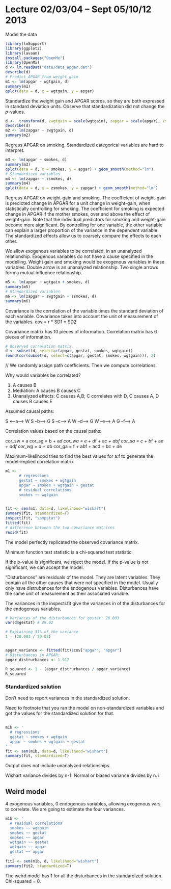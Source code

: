 Lecture 02/03/04 -- Sept 05/10/12 2013
===============================================================================

Model the data

```r
library(lmSupport)
library(ggplot2)
library(lavaan)
install.packages("OpenMx")
library(OpenMx)
d <- lm.readDat("data/data_apgar.dat")
describe(d)
# Predict APGAR from weight gain
m1 <- lm(apgar ~ wgtgain, d)
summary(m1)
qplot(data = d, x = wgtgain, y = apgar)
```

Standardize the weight gain and APGAR scores, so they are both expressed in standard deviation units. Observe that standardization did not change the _p_-values.

```r
d <-  transform(d, zwgtgain = scale(wgtgain), zapgar = scale(apgar), zsmokes = scale(smokes))
describe(d)
m2 <- lm(zapgar ~ zwgtgain, d)
summary(m2)
```


Regress APGAR on smoking. Standardized categorical variables are hard to interpret.

```r
m3 <- lm(apgar ~ smokes, d)
summary(m3)
qplot(data = d, x = smokes, y = apgar) + geom_smooth(method="lm")
# Standardized variables
m4 <- lm(zapgar ~ zsmokes, d)
summary(m4)
qplot(data = d, x = zsmokes, y = zapgar) + geom_smooth(method="lm")
```

Regress APGAR on weight-gain and smoking. The coefficient of weight-gain is predicted change in APGAR for a unit change in weight-gain, when statistically controlling for smoking. The coefficient for smoking is expected change in APGAR if the mother smokes, over and above the effect of weight-gain. Note that the individual predictors for smoking and weight-gain become more significant. By controlling for one variable, the other variable can explain a larger proportion of the variance in the dependent variable. The standardized effects allow us to coarsely compare the effects to each other.

We allow exogenous variables to be correlated, in an unanalyzed relationship. Exogenous variables do not have a cause specified in the modelling. Weight gain and smoking would be exogenous variables in these variables. Double arrow is an unanalyzed relationship. Two single arrows form a mutual influence relationship.

```r
m5 <- lm(apgar ~ wgtgain + smokes, d)
summary(m5)
# Standardized variables
m6 <- lm(zapgar ~ zwgtgain + zsmokes, d)
summary(m6)
```

Covariance is the correlation of the variable times the standard deviation of each variable. Covariance takes into account the unit of measurement of the variables. 
cov = r * SD1 * SD2


Covariance matrix has 10 pieces of information. Correlation matrix has 6 pieces of information.
```r
# Observed correlation matrix
d <- subset(d, select=c(apgar, gestat, smokes, wgtgain))
round(cor(subset(d, select=c(apgar, gestat, smokes, wgtgain))), 2)
```



// We randomly assign path coefficients. Then we compute correlations.

Why would variables be correlated?

1. A causes B
2. Mediation: A causes B causes C
3. Unanalyzed effects: C causes A,B; C correlates with D, C causes A, D causes B causes E

Assumed causal paths:

S <--a--> W
S  --b--> G
S  --c--> A
W  --d--> G
W  --e--> A
G  --f--> A

Correlation values based on the causal paths:

cor_sw = a
cor_sg = b + a*d
cor_wa = e + d*f + a*c + a*b*f
cor_sa = c + b*f + a*e + a*d*f
cor_wg = d + a*b
cor_ga = f + a*b*f + a*c*d + b*c + d*e

Maximum-likelihood tries to find the best values for a:f to generate the model-implied correlation matrix



```r

m1 <- '
      # regressions
      gestat ~ smokes + wgtgain
      apgar ~ smokes + wgtgain + gestat
      # residual correlations
      smokes ~~ wgtgain
      '

fit <- sem(m1, data=d, likelihood="wishart")
summary(fit, standardized=T)
inspect(fit, "sampstat")
fitted(fit)
# difference between the two covariance matrices
resid(fit) 
```
The model perfectly replicated the observed covariance matrix.

Minimum function test statistic is a chi-squared test statistic.

If the p-value is significant, we reject the model.
If the p-value is not significant, we can accept the model.

"Disturbances" are residuals of the model. They are latent variables. They contain all the other causes that were not specified in the model. Usually only have distrubances for the endogenous variables. Disturbances have the same unit of measurement as their associated variable.

The variances in the inspecti.fit give the variances in of the disturbances for the endogenous variables.


```r
# Variances of the disturbances for gestat: 20.003
var(d$gestat) # 29.02

# Explaining 31% of the variance
1 - (20.003 / 29.02)


apgar_variance <- fitted(fit)$cov["apgar", "apgar"]
# Disturbances in APGAR: 
apgar_distrurbances <- 1.912

R_squared <- 1 - (apgar_distrurbances / apgar_variance)
R_squared


```

### Standardized solution

Don't need to report variances in the standardized solution.

Need to footnote that you ran the model on non-standardized variables and got the values for the standardized solution for that.


## 

```r
m1b <- '
  # regressions
  gestat ~ smokes + wgtgain
  apgar ~ smokes + wgtgain + gestat
'
fit <- sem(m1b, data=d, likelihood="wishart")
summary(fit, standardized=T)
```

Output does not include unanalyzed relationships. 

Wishart variance divides by n-1. Normal or biased variance divides by n. i

## Weird model
4 exogenous variables, 0 endogenous variables, allowing exogenous vars to correlate. We are going to estimate the four variances.

```r
m1b <- '
  # residual correlations
  smokes ~~ wgtgain
  smokes ~~ gestat
  smokes ~~ apgar
  wgtgain ~~ gestat
  wgtgain ~~ apgar
  gestat ~~ apgar
  '
fit2 <- sem(m1b, d, likelihood="wishart")
summary(fit2, standardized=T)
```

The weird model has 1 for all the disturbances in the standardized solution. Chi-squared = 0. 